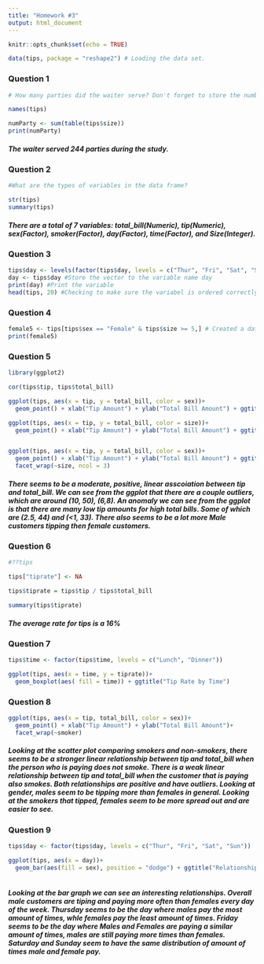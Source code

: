 ```yaml
---
title: "Homework #3"
output: html_document
---
```


```r
knitr::opts_chunk$set(echo = TRUE)
```

```r
data(tips, package = "reshape2") # Loading the data set.
```


### Question 1
```R
# How many parties did the waiter serve? Don't forget to store the number and print

names(tips)

numParty <- sum(table(tips$size))
print(numParty)


```

##### The waiter served 244 parties during the study. 


### Question 2 
```R
#What are the types of variables in the data frame?

str(tips) 
summary(tips)

```


##### There are a total of 7 variables: total_bill(Numeric), tip(Numeric), sex(Factor), smoker(Factor), day(Factor), time(Factor), and Size(Integer).


### Question 3 
```R

tips$day <- levels(factor(tips$day, levels = c("Thur", "Fri", "Sat", "Sun"))) #Reordered the factor variable day
day <- tips$day #Store the vector to the variable name day
print(day) #Print the variable 
head(tips, 20) #Checking to make sure the variabel is ordered correctly in the dataframe

```

### Question 4
```R
female5 <- tips[tips$sex == "Female" & tips$size >= 5,] # Created a data frame with desired conditions using logical operators
print(female5)
```

### Question 5
```R
library(ggplot2)

cor(tips$tip, tips$total_bill)

ggplot(tips, aes(x = tip, y = total_bill, color = sex))+
  geom_point() + xlab("Tip Amount") + ylab("Total Bill Amount") + ggtitle("Tip vs. Total Bill Amount")

ggplot(tips, aes(x = tip, y = total_bill, color = size))+
  geom_point() + xlab("Tip Amount") + ylab("Total Bill Amount") + ggtitle("Tip vs. Total Bill Amount")


ggplot(tips, aes(x = tip, y = total_bill, color = sex))+
  geom_point() + xlab("Tip Amount") + ylab("Total Bill Amount") + ggtitle("Tip vs. Total Bill Amount  by Party Size") +
  facet_wrap(~size, ncol = 3)
```


##### There seems to be a moderate, positive, linear asscoiation between tip and total_bill.  We can see from the ggplot that there are a couple outliers, which are around (10, 50), (6,8). An anomaly we can see from the ggplot is that there are many low tip amounts for high total bills. Some of which are (2.5, 44) and (<1, 33).  There also seems to be a lot more Male customers tipping then female customers.



### Question 6
```R
#??tips

tips["tiprate"] <- NA

tips$tiprate = tips$tip / tips$total_bill

summary(tips$tiprate) 

```


##### The average rate for tips is a 16%



### Question 7
```R
tips$time <- factor(tips$time, levels = c("Lunch", "Dinner"))

ggplot(tips, aes(x = time, y = tiprate))+
  geom_boxplot(aes( fill = time)) + ggtitle("Tip Rate by Time")
```



### Question 8 
```R
ggplot(tips, aes(x = tip, total_bill, color = sex))+
  geom_point() + xlab("Tip Amount") + ylab("Total Bill Amount")+
  facet_wrap(~smoker)

```



##### Looking at the scatter plot comparing smokers and non-smokers, there seems to be a stronger linear relationship between tip and total_bill when the person who is paying does not smoke.  There is a weak linear relationship between tip and total_bill when the customer that is paying also smokes. Both relationships are positive and have outliers. Looking at gender, males seem to be tipping more than females in general.  Looking at the smokers that tipped, females seem to be more spread out and are easier to see.  



### Question 9 
```R
tips$day <- factor(tips$day, levels = c("Thur", "Fri", "Sat", "Sun"))

ggplot(tips, aes(x = day))+
  geom_bar(aes(fill = sex), position = "dodge") + ggtitle("Relationship between day and gender") + ylab("Number of Males and Females Paying") + xlab("Day of the Week")
  
```



##### Looking at the bar graph we can see an interesting relationships.  Overall male customers are tiping and paying more often than females every day of the week.  Thursday seems to be the day where males pay the most amount of times, whle females pay the least amount of times.  Friday seems to be the day where Males and Females are paying a similar amount of times, males are still paying more times than females.  Saturday and Sunday seem to have the same distribution of amount of times male and female pay.  